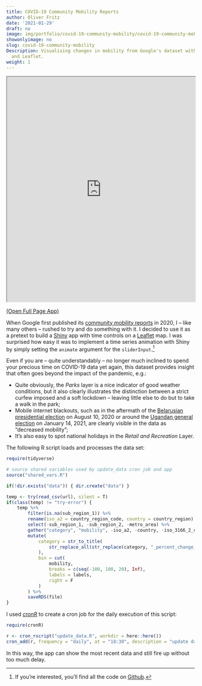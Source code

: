 ```yaml
---
title: COVID-19 Community Mobility Reports
author: Oliver Fritz
date: '2021-01-29'
draft: no
image: img/portfolio/covid-19-community-mobility/covid-19-community-mobility.png
showonlyimage: no
slug: covid-19-community-mobility
Description: Visualising changes in mobility from Google's dataset with Shiny
  and Leaflet.
weight: 1
---
```


<iframe title = "COVID-19 Community Mobility Reports App" src = "https://shiny.oliverfritz.de/covid-19-community-mobility/" width = "100%" height = "600"></iframe>

<a href="https://shiny.oliverfritz.de/covid-19-community-mobility/" target="_blank">(Open Full Page App)</a>

When Google first published its [community mobility reports](https://www.google.com/covid19/mobility/){target="_blank"} in 2020, I -- like many others -- rushed to try and do something with it. I decided to use it as a pretext to build a [Shiny](https://shiny.rstudio.com/){target="_blank"} app with time controls on a  [Leaflet](https://leafletjs.com/){target="_blank"} map. I was surprised how easy it was to implement a time series animation with Shiny by simply setting the `animate` argument for the `sliderInput`.[^1]

Even if you are -- quite understandably -- no longer much inclined to spend your precious time on COVID-19 data yet again, this dataset provides insight that often goes beyond the impact of the pandemic, e.g.:

- Quite obviously, the *Parks* layer is a nice indicator of good weather conditions, but it also clearly illustrates the distinction between a strict curfew imposed and a soft lockdown -- leaving little else to do but to take a walk in the park; 
- Mobile internet blackouts, such as in the aftermath of the [Belarusian presidential election](https://en.wikipedia.org/wiki/2020_Belarusian_presidential_election){target="_blank"} on August 10, 2020 or around the [Ugandan general election](https://en.wikipedia.org/wiki/2021_Ugandan_general_election){target="_blank"} on January 14, 2021, are clearly visible in the data as "decreased mobility";
- It's also easy to spot national holidays in the *Retail and Recreation* Layer.

The following R script loads and processes the data set:

```r
require(tidyverse)

# source shared variables used by update_data cron job and app
source("shared_vars.R")

if(!dir.exists("data")) { dir.create("data") }

temp <- try(read_csv(url), silent = T)
if(class(temp) != "try-error") {
	temp %>%
		filter(is.na(sub_region_1)) %>%
		rename(iso_a2 = country_region_code, country = country_region) %>%
		select(-sub_region_1, -sub_region_2, -metro_area) %>%
		gather("category", "mobility", -iso_a2, -country, -iso_3166_2_code, -census_fips_code, -date) %>%
		mutate(
			category = str_to_title(
				str_replace_all(str_replace(category, "_percent_change_from_baseline", ""), "_", " ")
			),
			bin = cut(
				mobility, 
				breaks = c(seq(-100, 100, 20), Inf), 
				labels = labels, 
				right = F
			)
		) %>%
		saveRDS(file)
}
```

I used [*cronR*](https://github.com/bnosac/cronR){target="_blank"} to create a cron job for the daily execution of this script:

```r
require(cronR)

r <- cron_rscript("update_data.R", workdir = here::here())
cron_add(r, frequency = "daily", at = "18:30", description = "update data")
```

In this way, the app can show the most recent data and still fire up without too much delay.


[^1]: If you're interested, you'll find all the code on [Github](https://github.com/ofr1tz/covid-19-community-mobility){target="_blank"}.
